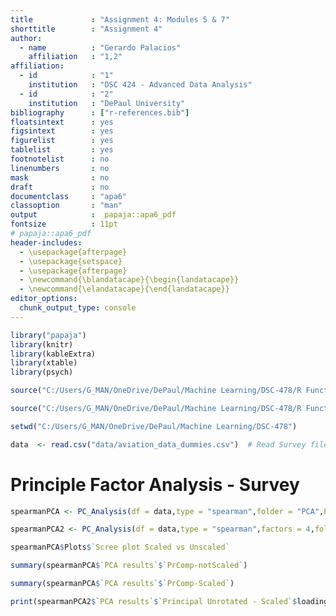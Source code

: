 ```yaml
---
title             : "Assignment 4: Modules 5 & 7"
shorttitle        : "Assignment 4"
author: 
  - name          : "Gerardo Palacios"
    affiliation   : "1,2"
affiliation:
  - id            : "1"
    institution   : "DSC 424 - Advanced Data Analysis"
  - id            : "2"
    institution   : "DePaul University"
bibliography      : ["r-references.bib"]
floatsintext      : yes
figsintext        : yes
figurelist        : yes
tablelist         : yes
footnotelist      : no
linenumbers       : no
mask              : no
draft             : no
documentclass     : "apa6"
classoption       : "man"
output            :  papaja::apa6_pdf
fontsize          : 11pt
# papaja::apa6_pdf
header-includes:
  - \usepackage{afterpage}
  - \usepackage{setspace}
  - \usepackage{afterpage}
  - \newcommand{\blandatacape}{\begin{landatacape}}
  - \newcommand{\elandatacape}{\end{landatacape}}
editor_options: 
  chunk_output_type: console
---
```

\singlespacing
```r
library("papaja")
library(knitr)
library(kableExtra)
library(xtable)
library(psych)

source("C:/Users/G_MAN/OneDrive/DePaul/Machine Learning/DSC-478/R Functions/SummaryFunctions.R")

source("C:/Users/G_MAN/OneDrive/DePaul/Machine Learning/DSC-478/R Functions/Confusion.R")

setwd("C:/Users/G_MAN/OneDrive/DePaul/Machine Learning/DSC-478")

```

```r
data  <- read.csv("data/aviation_data_dummies.csv")  # Read Survey file 
```


# Principle Factor Analysis - Survey



```r

spearmanPCA <- PC_Analysis(df = data,type = "spearman",folder = "PCA",PCAName = "spearman_AllFactors")

spearmanPCA2 <- PC_Analysis(df = data,type = "spearman",factors = 4,folder = "PCA",PCAName = "spearman_4Factors")

```


```r
spearmanPCA$Plots$`Scree plot Scaled vs Unscaled`
```


```r
summary(spearmanPCA$`PCA results`$`PrComp-notScaled`)
```

```r
summary(spearmanPCA$`PCA results`$`PrComp-Scaled`)
```

```r
print(spearmanPCA2$`PCA results`$`Principal Unrotated - Scaled`$loadings,cutoff=.4,sort=T)
```

